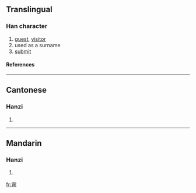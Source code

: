 {{see|賓}}

==Translingual==
===Han character===
{{Han char|rn=40|rad=宀|as=07|sn=10|four=|canj=十人一金 (JOMC)}}
# [[guest]], [[visitor]]
# used as a surname
# [[submit]]
====References====
{{Han ref|kx=0287.101|hdz=20933.070|uh=5BBE|ud=23486}}

----
==Cantonese==
===Hanzi===
{{yue-hanzi|jyut=|y=ban1}}
# {{defn|Cantonese}}

----
==Mandarin==
===Hanzi===
{{cmn-hanzi|tra=賓|pin=[[bīn]] (bin1)|wg=pin<sup>1</sup>}}
# {{defn|Mandarin}}

[[fr:宾]]